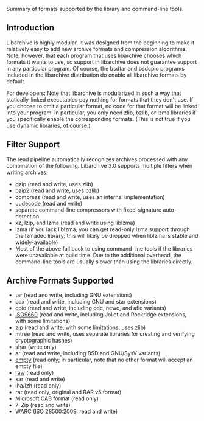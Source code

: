Summary of formats supported by the library and command-line tools.

== Introduction ==

Libarchive is highly modular.
It was designed from the beginning to make it relatively easy to add new archive formats and compression algorithms.
Note, however, that each program that uses libarchive chooses which formats it wants to use, so support in libarchive does not guarantee support in any particular program.
Of course, the bsdtar and bsdcpio programs included in the libarchive distribution do enable all libarchive formats by default.

For developers:  Note that libarchive is modularized in such a way that statically-linked executables pay nothing for formats that they don't use.
If you choose to omit a particular format, no code for that format will be linked into your program.
In particular, you only need zlib, bzlib, or lzma libraries if you specifically enable the corresponding formats.
(This is not true if you use dynamic libraries, of course.)

== Filter Support ==

The read pipeline automatically recognizes archives processed with any combination of the following.
Libarchive 3.0 supports multiple filters when writing archives.
* gzip (read and write, uses zlib)
* bzip2 (read and write, uses bzlib)
* compress (read and write, uses an internal implementation)
* uudecode (read and write)
* separate command-line compressors with fixed-signature auto-detection
* xz, lzip, and lzma (read and write using liblzma)
* lzma (if you lack liblzma, you can get read-only lzma support through the lzmadec library; this will likely be dropped when liblzma is stable and widely-available)
* Most of the above fall back to using command-line tools if the libraries were unavailable at build time.  Due to the additional overhead, the command-line tools are usually slower than using the libraries directly.

== Archive Formats Supported ==

* tar (read and write, including GNU extensions)
* pax (read and write, including GNU and star extensions)
* cpio (read and write, including odc, newc, and afio variants)
* [[FormatISO9660|ISO9660]] (read and write, including Joliet and Rockridge extensions, with some limitations)
* [[FormatZip|zip]] (read and write, with some limitations, uses zlib)
* mtree (read and write, uses separate libraries for creating and verifying cryptographic hashes)
* shar (write only)
* ar (read and write, including BSD and GNU/SysV variants)
* [[FormatEmpty|empty]] (read only; in particular, note that no other format will accept an empty file)
* [[FormatRaw|raw]] (read only)
* xar (read and write)
* lha/lzh (read only)
* rar (read only, original and RAR v5 format)
* Microsoft CAB format (read only)
* 7-Zip (read and write)
* WARC (ISO 28500:2009, read and write)
